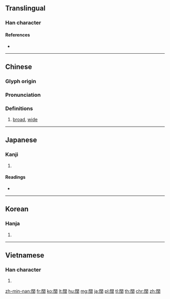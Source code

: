 {{character info/new}}
{{also|阔}}
==Translingual==

===Han character===
{{Han char|rn=169|rad=門|as=09|sn=17|four=77164|canj=ANEHR}}

====References====
* {{Han ref|kx=1338.300|dkj=41429|dj=1844.040|hdz=74310.010|uh=95CA|ud=38346|bh=C1EF|bd=49647}}

----

==Chinese==
{{zh-forms|s=阔}}

===Glyph origin===
{{Han etym}}

===Pronunciation===
{{zh-pron
|m=kuò
|c=fut3
|h=pfs=fat
|md=
|mn=khoah
|w=
|mc=y
|oc=y
|cat=a
}}

===Definitions===
{{zh-hanzi}}

# [[broad]], [[wide]]

----

==Japanese==

===Kanji===
{{ja-kanji|grade=|rs=門09}}

# {{defn|lang=ja|sort=門09}}

====Readings====
* {{ja-readings|goon=[[かち]] (kachi)|kanon=[[かつ]] (katsu)|kun=[[ひろい]] (hiroi)}}

----

==Korean==

===Hanja===
{{ko-hanja|hangeul=[[활]]|eumhun=|rv=hwal|mr=hwal|y=hwal}}

# {{defn|lang=ko|sort=門09}}

----

==Vietnamese==

===Han character===
{{vi-hantu|[[khoát]], [[khoắt]]|rs=門09}}

# {{defn|lang=vi}}

[[zh-min-nan:闊]]
[[fr:闊]]
[[ko:闊]]
[[lt:闊]]
[[hu:闊]]
[[mg:闊]]
[[ja:闊]]
[[pl:闊]]
[[tl:闊]]
[[th:闊]]
[[chr:闊]]
[[zh:闊]]